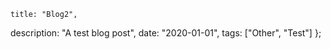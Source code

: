 	title: "Blog2",
  description: "A test blog post",
  date: "2020-01-01",
  tags: ["Other", "Test"]
};